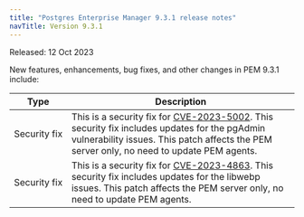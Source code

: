 ```yaml
---
title: "Postgres Enterprise Manager 9.3.1 release notes"
navTitle: Version 9.3.1
---
```


Released: 12 Oct 2023

New features, enhancements, bug fixes, and other changes in PEM 9.3.1 include:

| Type        | Description                                                                                      | 
| ----------- | -------------------------------------------------------------------------------------------------|
| Security&nbsp;fix | This is a security fix for [CVE-2023-5002](https://nvd.nist.gov/vuln/detail/CVE-2023-5002). This security fix includes updates for the pgAdmin vulnerability issues. This patch affects the PEM server only, no need to update PEM agents.|
| Security&nbsp;fix | This is a security fix for [CVE-2023-4863](https://nvd.nist.gov/vuln/detail/CVE-2023-4863). This security fix includes updates for the libwebp issues. This patch affects the PEM server only, no need to update PEM agents.|
